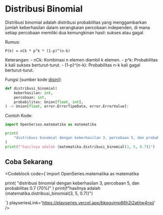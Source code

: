 
# Distribusi Binomial

Distribusi binomial adalah distribusi probabilitas yang menggambarkan jumlah keberhasilan dalam serangkaian percobaan independen, di mana setiap percobaan memiliki dua kemungkinan hasil: sukses atau gagal.

Rumus:

```
P(k) = nCk * p^k * (1-p)^(n-k)
```

Keterangan: - nCk: Kombinasi n elemen diambil k elemen. - p^k: Probabilitas k kali sukses berturut-turut. - (1-p)^(n-k): Probabilitas n-k kali gagal berturut-turut.

Fungsi [sumber kode [disini](https://github.com/bellshade/OpenSeries/blob/8766497be42a76a175a94a84cc5609c94c015c61/OpenSeries/matematika.py#L470)]:

```python
def distribusi_binomial(
    keberhasilan: int,
    percobaan: int,
    probabilitas: Union[float, int],
) -> Union[float, error.ErrorTipeData, error.ErrorValue]:
```

Contoh Kode:

```python
import OpenSeries.matematika as matematika

print(
    "distribusi binomial dengan keberhasilan 3, percobaan 5, dan probabilitas 0.7 (70%)"
)
print(f"hasilnya adalah {matematika.distribusi_binomial(3, 5, 0.7)}")

```

## Coba Sekarang

<Codeblock code={`import OpenSeries.matematika as matematika

print(
"distribusi binomial dengan keberhasilan 3, percobaan 5, dan probabilitas 0.7 (70%)"
)
print(f"hasilnya adalah {matematika.distribusi_binomial(3, 5, 0.7)}")

`} playseriesLink='https://playseries.vercel.app/bkqgvjmp86h2i2atjtw4nxjj' />
